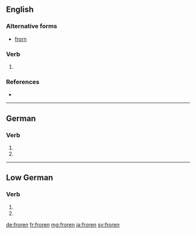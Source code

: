 ==English==

===Alternative forms===
* [[frorn]]

===Verb===
{{head|en|past participle}}

# {{context|rare|lang=en}} {{past participle of|freeze|lang=en}}

===References===
* {{R:Webster 1913|frorn}}

----

==German==

===Verb===
{{head|de|verb form}}

# {{de-verb form of|frieren|1|p|v}}
# {{de-verb form of|frieren|3|p|v}}

----

==Low German==

===Verb===
{{head|nds|verb form}}

# {{form of|Past participle|freren|lang=nds}}
# {{form of|Past participle|fresen|lang=nds}}

[[de:froren]]
[[fr:froren]]
[[mg:froren]]
[[ja:froren]]
[[sv:froren]]